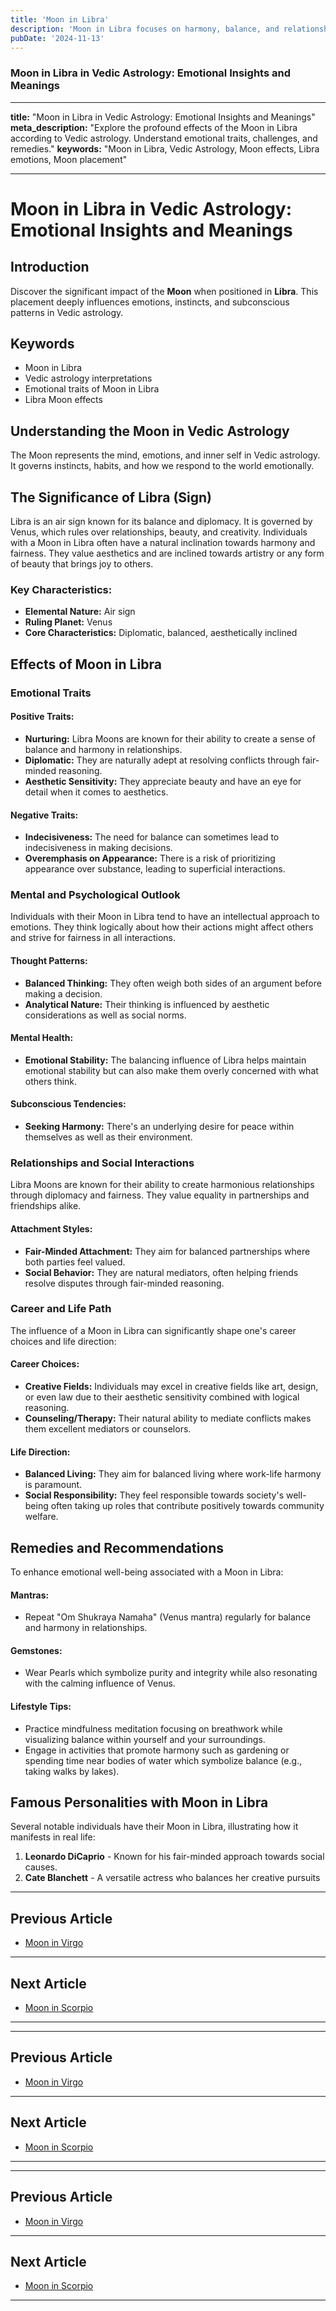 ```yaml
---
title: 'Moon in Libra'
description: 'Moon in Libra focuses on harmony, balance, and relationships. These individuals value fairness, are diplomatic, and seek peaceful interactions with others in Vedic Astrology'
pubDate: '2024-11-13'
---
```


### Moon in Libra in Vedic Astrology: Emotional Insights and Meanings

---

**title:** "Moon in Libra in Vedic Astrology: Emotional Insights and Meanings"
**meta_description:** "Explore the profound effects of the Moon in Libra according to Vedic astrology. Understand emotional traits, challenges, and remedies."
**keywords:** "Moon in Libra, Vedic Astrology, Moon effects, Libra emotions, Moon placement"

---

# Moon in Libra in Vedic Astrology: Emotional Insights and Meanings

## Introduction

Discover the significant impact of the **Moon** when positioned in **Libra**. This placement deeply influences emotions, instincts, and subconscious patterns in Vedic astrology.

## Keywords

- Moon in Libra
- Vedic astrology interpretations
- Emotional traits of Moon in Libra
- Libra Moon effects

## Understanding the Moon in Vedic Astrology

The Moon represents the mind, emotions, and inner self in Vedic astrology. It governs instincts, habits, and how we respond to the world emotionally.

## The Significance of Libra (Sign)

Libra is an air sign known for its balance and diplomacy. It is governed by Venus, which rules over relationships, beauty, and creativity. Individuals with a Moon in Libra often have a natural inclination towards harmony and fairness. They value aesthetics and are inclined towards artistry or any form of beauty that brings joy to others.

### Key Characteristics:
- **Elemental Nature:** Air sign
- **Ruling Planet:** Venus
- **Core Characteristics:** Diplomatic, balanced, aesthetically inclined

## Effects of Moon in Libra

### Emotional Traits

#### Positive Traits:
- **Nurturing:** Libra Moons are known for their ability to create a sense of balance and harmony in relationships.
- **Diplomatic:** They are naturally adept at resolving conflicts through fair-minded reasoning.
- **Aesthetic Sensitivity:** They appreciate beauty and have an eye for detail when it comes to aesthetics.

#### Negative Traits:
- **Indecisiveness:** The need for balance can sometimes lead to indecisiveness in making decisions.
- **Overemphasis on Appearance:** There is a risk of prioritizing appearance over substance, leading to superficial interactions.

### Mental and Psychological Outlook

Individuals with their Moon in Libra tend to have an intellectual approach to emotions. They think logically about how their actions might affect others and strive for fairness in all interactions.

#### Thought Patterns:
- **Balanced Thinking:** They often weigh both sides of an argument before making a decision.
- **Analytical Nature:** Their thinking is influenced by aesthetic considerations as well as social norms.

#### Mental Health:
- **Emotional Stability:** The balancing influence of Libra helps maintain emotional stability but can also make them overly concerned with what others think.
  
#### Subconscious Tendencies:
- **Seeking Harmony:** There's an underlying desire for peace within themselves as well as their environment.

### Relationships and Social Interactions

Libra Moons are known for their ability to create harmonious relationships through diplomacy and fairness. They value equality in partnerships and friendships alike.

#### Attachment Styles:
 - **Fair-Minded Attachment:** They aim for balanced partnerships where both parties feel valued.
 - **Social Behavior:** They are natural mediators, often helping friends resolve disputes through fair-minded reasoning.

### Career and Life Path

The influence of a Moon in Libra can significantly shape one's career choices and life direction:

#### Career Choices:
 - **Creative Fields:** Individuals may excel in creative fields like art, design, or even law due to their aesthetic sensitivity combined with logical reasoning.
 - **Counseling/Therapy:** Their natural ability to mediate conflicts makes them excellent mediators or counselors.

#### Life Direction:
 - **Balanced Living:** They aim for balanced living where work-life harmony is paramount.
 - **Social Responsibility:** They feel responsible towards society's well-being often taking up roles that contribute positively towards community welfare.

## Remedies and Recommendations

To enhance emotional well-being associated with a Moon in Libra:

#### Mantras:
 - Repeat "Om Shukraya Namaha" (Venus mantra) regularly for balance and harmony in relationships.

#### Gemstones:
 - Wear Pearls which symbolize purity and integrity while also resonating with the calming influence of Venus.

#### Lifestyle Tips:
 - Practice mindfulness meditation focusing on breathwork while visualizing balance within yourself and your surroundings.
 - Engage in activities that promote harmony such as gardening or spending time near bodies of water which symbolize balance (e.g., taking walks by lakes).

## Famous Personalities with Moon in Libra

Several notable individuals have their Moon in Libra, illustrating how it manifests in real life:

1. **Leonardo DiCaprio** - Known for his fair-minded approach towards social causes.
2. **Cate Blanchett** - A versatile actress who balances her creative pursuits
---

## Previous Article
- [Moon in Virgo](/blogs-md/0802_Moon_in_Rashi/080206_Moon_in_Virgo.mdx)

---

## Next Article
- [Moon in Scorpio](/blogs-md/0802_Moon_in_Rashi/080208_Moon_in_Scorpio.mdx)

---
---

## Previous Article
- [Moon in Virgo](080206_Moon_in_Virgo.mdx)

---

## Next Article
- [Moon in Scorpio](080208_Moon_in_Scorpio.mdx)

---
---

## Previous Article
- [Moon in Virgo](080206_Moon_in_Virgo.mdx)

---

## Next Article
- [Moon in Scorpio](080208_Moon_in_Scorpio.mdx)

---

